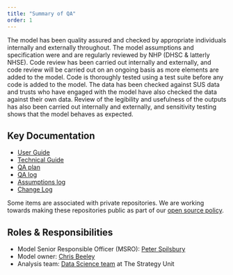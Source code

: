 ```yaml
---
title: "Summary of QA"
order: 1
---
```


The model has been quality assured and checked by appropriate individuals internally and externally throughout. The model assumptions and specification were and are regularly reviewed by NHP (DHSC & latterly NHSE). Code review has been carried out internally and externally, and code review will be carried out on an ongoing basis as more elements are added to the model. Code is thoroughly tested using a test suite before any code is added to the model. The data has been checked against SUS data and trusts who have engaged with the model have also checked the data against their own data. Review of the legibility and usefulness of the outputs has also been carried out internally and externally, and sensitivity testing shows that the model behaves as expected.					

## Key Documentation

- [User Guide](/)
- [Technical Guide](https://github.com/The-Strategy-Unit/nhp_model/tree/main/docs)
- [QA plan](https://github.com/orgs/The-Strategy-Unit/projects/6/views/1)
- [QA log](https://github.com/orgs/The-Strategy-Unit/projects/6/views/2)
- [Assumptions log](/quality_assurance/assumptions-log.qmd)
- [Change Log](https://github.com/The-Strategy-Unit/nhp_model/commits/main/)

Some items are associated with private repositories. We are working towards making these repositories public as part of our [open source policy](/project_plan_and_summary/components-overview.qmd#open-source-policy).

## Roles & Responsibilities

- Model Senior Responsible Officer (MSRO): [Peter Spilsbury](https://www.strategyunitwm.nhs.uk/author/peter-spilsbury)
- Model owner: [Chris Beeley](https://www.strategyunitwm.nhs.uk/author/chris-beeley)
- Analysis team: [Data Science team](https://the-strategy-unit.github.io/data_science/about.html) at The Strategy Unit